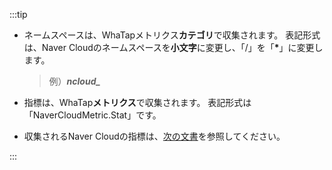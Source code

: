 :::tip

- ネームスペースは、WhaTapメトリクス**カテゴリ**で収集されます。 表記形式は、Naver Cloudのネームスペースを**小文字**に変更し、「/」を「**\***」に変更します。

  > 例）***ncloud\_***

- 指標は、WhaTap**メトリクス**で収集されます。 表記形式は「NaverCloudMetric.Stat」です。

- 収集されるNaver Cloudの指標は、[次の文書](https://api.ncloud-docs.com/docs/management-cloudinsight-productinfo)を参照してください。

:::
